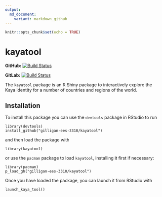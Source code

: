 ```yaml
---
output:
  md_document:
    variant: markdown_github
---
```


```r
knitr::opts_chunk$set(echo = TRUE)
```
# kayatool

**GitHub:** [![Build Status](https://travis-ci.org/gilligan-ees-3310/kayatool.svg?branch=master)](https://github.com/gilligan-ees-3310/kayatool/commits/master)

**GitLab:** [![Build Status](https://gitlab.jgilligan.org/gilligan_teaching/ees_3310/ees_3310_software/kayatool/badges/master/build.svg)](https://gitlab.jgilligan.org/gilligan_teaching/ees_3310/ees_3310_software/kayatool/commits/master)


The `kayatool` package is an R Shiny package to interactively explore the
Kaya identity for a number of countries and regions of the world.

## Installation

To install this package you can use the `devtools` package in RStudio to run
```
library(devtools)
install_github("gilligan-ees-3310/kayatool")
```
and then load the package with 
```
library(kayatool)
```
or use the `pacman` package to load `kayatool`, installing it first if necessary: 
```
library(pacman)
p_load_gh("gilligan-ees-3310/kayatool")
```
Once you have loaded the package, you can launch it from RStudio with
```
launch_kaya_tool()
```

